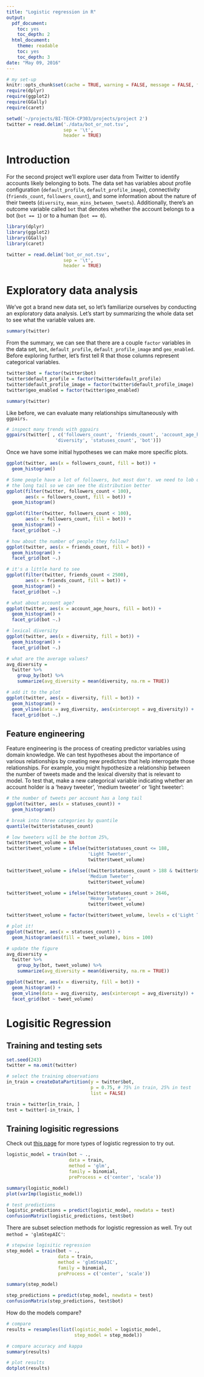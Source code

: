 ```yaml
---
title: "Logistic regression in R"
output:
  pdf_document:
    toc: yes
    toc_depth: 2
  html_document:
    theme: readable
    toc: yes
    toc_depth: 3
date: "May 09, 2016"
---
```


```r
# my set-up
knitr::opts_chunk$set(cache = TRUE, warning = FALSE, message = FALSE, fig.align = 'center')
require(dplyr)
require(ggplot2)
require(GGally)
require(caret)

setwd('~/projects/BI-TECH-CP303/projects/project 2')
twitter = read.delim('./data/bot_or_not.tsv',
                     sep = '\t',
                     header = TRUE)
```

# Introduction 

For the second project we'll explore user data from Twitter to identify accounts 
likely belonging to bots. The data set has variables about profile configuration
(`default_profile`, `default_profile_image`), connectivity (`friends_count`, 
`followers_count`), and some information about the nature of their tweets 
(`diversity`, `mean_mins_between_tweets`). Additionally, there's an outcome 
variable called `bot` that denotes whether the account belongs to a bot 
(`bot == 1`) or to a human (`bot == 0`).

```r
library(dplyr)
library(ggplot2)
library(GGally)
library(caret)

twitter = read.delim('bot_or_not.tsv',
                     sep = '\t',
                     header = TRUE)
```

# Exploratory data analysis

We've got a brand new data set, so let's familiarize ourselves by
conducting an exploratory data analysis. Let's start by summarizing the whole
data set to see what the variable values are.

```r
summary(twitter)
```

From the summary, we can see that there are a couple `factor` variables in the 
data set, `bot`, `default_profile`, `default_profile_image` and `geo_enabled`.
Before exploring further, let's first tell R that those columns represent
categorical variables.

```r
twitter$bot = factor(twitter$bot)
twitter$default_profile = factor(twitter$default_profile)
twitter$default_profile_image = factor(twitter$default_profile_image)
twitter$geo_enabled = factor(twitter$geo_enabled)

summary(twitter)
```

Like before, we can evaluate many relationships simultaneously with `ggpairs.`

```r
# inspect many trends with ggpairs
ggpairs(twitter[ , c('followers_count', 'friends_count', 'account_age_hours', 
                  'diversity', 'statuses_count', 'bot')])
```

Once we have some initial hypotheses we can make more specific plots.
```r
ggplot(twitter, aes(x = followers_count, fill = bot)) +
  geom_histogram()

# Some people have a lot of followers, but most don't. we need to lob off
# the long tail so we can see the distribution better
ggplot(filter(twitter, followers_count < 100), 
       aes(x = followers_count, fill = bot)) +
  geom_histogram()

ggplot(filter(twitter, followers_count < 100), 
       aes(x = followers_count, fill = bot)) +
  geom_histogram() + 
  facet_grid(bot ~.)

# how about the number of people they follow?
ggplot(twitter, aes(x = friends_count, fill = bot)) +
  geom_histogram() +
  facet_grid(bot ~.)

# it's a little hard to see
ggplot(filter(twitter, friends_count < 2500), 
       aes(x = friends_count, fill = bot)) +
  geom_histogram() +
  facet_grid(bot ~.)

# what about account age?
ggplot(twitter, aes(x = account_age_hours, fill = bot)) +
  geom_histogram() +
  facet_grid(bot ~.)

# lexical diversity
ggplot(twitter, aes(x = diversity, fill = bot)) +
  geom_histogram() +
  facet_grid(bot ~.)

# what are the average values?
avg_diversity = 
  twitter %>%
    group_by(bot) %>%
    summarize(avg_diversity = mean(diversity, na.rm = TRUE))

# add it to the plot
ggplot(twitter, aes(x = diversity, fill = bot)) +
  geom_histogram() +
  geom_vline(data = avg_diversity, aes(xintercept = avg_diversity)) + 
  facet_grid(bot ~.)
```

## Feature engineering

Feature engineering is the process of creating predictor variables using domain
knowledge. We can test hypotheses about the importance of various relationships
by creating new predictors that help interrogate those relationships. For example,
you might hypothesize a relationship between the number of tweets made
and the lexical diversity that is relevant to model. To test that, make a new
categorical variable indicating whether an account holder is a 'heavy tweeter', 'medium tweeter'
or 'light tweeter':

```r
# the number of tweets per account has a long tail
ggplot(twitter, aes(x = statuses_count)) +
  geom_histogram()

# break into three categories by quantile
quantile(twitter$statuses_count)

# low tweeters will be the bottom 25%, 
twitter$tweet_volume = NA
twitter$tweet_volume = ifelse(twitter$statuses_count <= 188, 
                              'Light Tweeter', 
                              twitter$tweet_volume)

twitter$tweet_volume = ifelse((twitter$statuses_count > 188 & twitter$statuses_count <= 2646), 
                              'Medium Tweeter', 
                              twitter$tweet_volume)

twitter$tweet_volume = ifelse(twitter$statuses_count > 2646, 
                              'Heavy Tweeter', 
                              twitter$tweet_volume)

twitter$tweet_volume = factor(twitter$tweet_volume, levels = c('Light Tweeter', 'Medium Tweeter', 'Heavy Tweeter'))

# plot it!
ggplot(twitter, aes(x = statuses_count)) +
  geom_histogram(aes(fill = tweet_volume), bins = 100)

# update the figure
avg_diversity = 
  twitter %>%
    group_by(bot, tweet_volume) %>%
    summarize(avg_diversity = mean(diversity, na.rm = TRUE))

ggplot(twitter, aes(x = diversity, fill = bot)) +
  geom_histogram() +
  geom_vline(data = avg_diversity, aes(xintercept = avg_diversity)) + 
  facet_grid(bot ~ tweet_volume)
```

# Logisitic Regression 

## Training and testing sets

```r
set.seed(243)
twitter = na.omit(twitter)

# select the training observations
in_train = createDataPartition(y = twitter$bot,
                               p = 0.75, # 75% in train, 25% in test
                               list = FALSE)

train = twitter[in_train, ]
test = twitter[-in_train, ]
```

## Training logisitic regressions

Check out [this page](http://topepo.github.io/caret/Logistic_Regression.html)
for more types of logistic regression to try out.

```r
logistic_model = train(bot ~ ., 
                       data = train,  
                       method = 'glm',
                       family = binomial, 
                       preProcess = c('center', 'scale'))

summary(logistic_model)
plot(varImp(logistic_model))

# test predictions
logistic_predictions = predict(logistic_model, newdata = test)
confusionMatrix(logistic_predictions, test$bot)
```

There are subset selection methods for logistic regression as well. Try out
`method = 'glmStepAIC'`:
```r
# stepwise logisitic regression
step_model = train(bot ~ ., 
                   data = train,  
                   method = 'glmStepAIC',
                   family = binomial,
                   preProcess = c('center', 'scale'))
```

```r
summary(step_model)

step_predictions = predict(step_model, newdata = test)
confusionMatrix(step_predictions, test$bot)
```

How do the models compare?

```r
# compare
results = resamples(list(logistic_model = logistic_model, 
                         step_model = step_model))

# compare accuracy and kappa
summary(results)

# plot results
dotplot(results)
```
